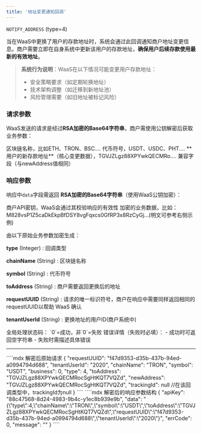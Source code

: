 ```yaml
---
title: '地址变更通知回调'
---
```


`NOTIFY_ADDRESS` (type=4)

当在WaaS中更换了用户的存款地址时，系统会通过此回调通知商户地址变更信息。商户需要立即在自身系统中更新该用户的存款地址，**确保用户后续存款使用最新的有效地址**。

> **系统行为说明**：WaaS在以下情况可能变更用户存款地址：
> - 安全策略要求（如定期轮换地址）
> - 技术架构调整（如迁移到新地址池）
> - 风险管理需要（如旧地址被标记风险）

### 请求参数
WaaS发送的请求是经过**RSA加密的Base64字符串**，商户需使用公钥解密后获取业务参数：

<ResponseField name="地址变更请求参数" type="object">

<Expandable title="查看完整参数列表">

<ResponseField name="chainName" type="String" required="是" example="TRON">
区块链名称，比如ETH、TRON、BSC....
</ResponseField>

<ResponseField name="symbol" type="String" required="是" example="USDT">
代币符号，USDT、USDC、PHT....
</ResponseField>

<ResponseField name="newAddress" type="String" required="是" example="TGVJZLgz88XPYwkQECMRocSgHtKQT7VQZd">
**用户的新存款地址**（核心变更数据），TGVJZLgz88XPYwkQECMRo....
</ResponseField>

<ResponseField name="toAddress" type="String" required="否" example="TGVJZLgz88XPYwkQECMRocSgHtKQT7VQZd">
兼容字段（与newAddress值相同）
</ResponseField>

</Expandable>
</ResponseField>

### 响应参数
响应中`data`字段需返回 **RSA加密的Base64字符串**（使用WaaS公钥加密）：

<ResponseField name="地址变更响应参数" type="object">

<Expandable title="查看完整参数列表">

<ResponseField name="apiKey" type="String" required="是" example="88c47568-8d24-4983-9b4c-y1ec8b939e9b">
商户API密钥，WaaS会通过其校验响应的有效性
</ResponseField>

<ResponseField name="data" type="String" required="是" example="Lm56FdG...">
加密的业务数据，比如：M828vsP1Z5caDkEkpBfDSY8vgFqxcs0GfRP3x8RzCyGj...(明文可参考右侧示例)

由以下原始业务参数加密生成：

**type** (Integer) : 回调类型

**chainName** (String) : 区块链名称

**symbol** (String) : 代币符号

**toAddress** (String) : 商户需要返回更换后的地址

**requestUUID** (String) : 请求的唯一标识符号，商户在响应中需要同样返回相同的requestUUID以帮助 WaaS 确认

**tenantUserId** (String) : 更换地址的用户ID(商户系统中)


</ResponseField>

<ResponseField name="errCode" type="Integer" required="是" example="0">
全局处理状态码：
`0`=成功，非`0`=失败
</ResponseField>

<ResponseField name="message" type="String" required="是" example="">
错误详情（失败时必填）：
- 成功时可返回空字符串
- 失败时需描述具体错误
</ResponseField>

</Expandable>
</ResponseField>

---

<RequestExample>
````mdx 解密后原始请求
{
  "requestUUID": "f47d9353-d35b-437b-94ed-a0994794d688",
  "tenantUserId": "2020",
  "chainName": "TRON",
  "symbol": "USDT",
  "business": 0,
  "type": 4,
  "toAddress": "TGVJZLgz88XPYwkQECMRocSgHtKQT7VQZd",
  "newAddress": "TGVJZLgz88XPYwkQECMRocSgHtKQT7VQZd",
  "trackingId": null //在该回调类型中，trackingId为null
}
````
</RequestExample>


<ResponseExample>
````mdx 解密后的响应参数结构
{
  "apiKey": "88c47568-8d24-4983-9b4c-y1ec8b939e9b",
  "data": "{\"type\":4,\"chainName\":\"TRON\",\"symbol\":\"USDT\",\"toAddress\":\"TGVJZLgz88XPYwkQECMRocSgHtKQT7VQZd\",\"requestUUID\":\"f47d9353-d35b-437b-94ed-a0994794d688\",\"tenantUserId\":\"2020\"}",
  "errCode": 0,
  "message": ""
}
````
</ResponseExample>
